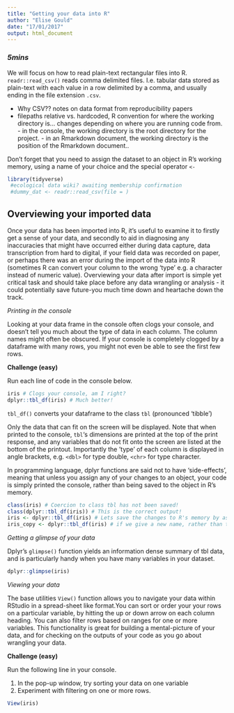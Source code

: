 ```yaml
---
title: "Getting your data into R"
author: "Elise Gould"
date: "17/01/2017"
output: html_document
---
```

### *5mins*

We will focus on how to read plain-text rectangular files into R.
`readr::read_csv()` reads comma delimited files. I.e. tabular data stored as plain-text with each value in a row delimited by a comma, and usually ending in the file extension `.csv`.

- Why CSV?? notes on data format from reproducibility papers
- filepaths relative vs. hardcoded, R convention for where the working directory is... changes depending on where you are running code from.
        - in the console, the working directory is the root directory for the project.
        - in an Rmarkdown document, the working directory is the position of the Rmarkdown document..

Don't forget that you need to assign the dataset to an object in R's working memory, using a name of your choice and the special operator `<-`

```r
library(tidyverse) 
 #ecological data wiki? awaiting membership confirmation
 #dummy_dat <- readr::read_csv(file = ) 

```

## Overviewing your imported data

Once your data has been imported into R, it's useful to examine it to firstly get a sense of your data, and secondly to aid in diagnosing any inaccuracies that might have occurred either during data capture, data transcription from hard to digital, if your field data was recorded on paper, or perhaps there was an error during the import of the data into R (sometimes R can convert your column to the wrong 'type' e.g. a character instead of numeric value). Overviewing your data after import is simple yet critical task and should take place before any data wrangling or analysis - it could potentially save future-you much time down and heartache down the track.

*Printing in the console*

Looking at your data frame in the console often clogs your console, and doesn't tell you much about the type of data in each column. The column names might often be obscured. If your console is completely clogged by a dataframe with many rows, you might not even be able to see the first few rows.

**Challenge (easy)**

Run each line of code in the console below.

```r
iris # Clogs your console, am I right?
dplyr::tbl_df(iris) # Much better!
```

`tbl_df()` converts your dataframe to the class `tbl` (pronounced 'tibble')

Only the data that can fit on the screen will be displayed. Note that when printed to the console, `tbl`'s dimensions are printed at the top of the print response, and any variables that do not fit onto the screen are listed at the bottom of the printout. Importantly the 'type' of each column is displayed in angle brackets, e.g. `<dbl>` for type double, `<chr>` for type character.

In programming language, dplyr functions are said not to have 'side-effects', meaning that unless you assign any of your changes to an object, your code is simply printed the console, rather than being saved to the object in R's memory.


```r
class(iris) # Coercion to class tbl has not been saved!
class(dplyr::tbl_df(iris)) # This is the correct output!
iris <- dplyr::tbl_df(iris) # Lets save the changes to R's memory by assigning it to the existing object 'iris'
iris_copy <- dplyr::tbl_df(iris) # if we give a new name, rather than the name of the existing object, this saves the output from our commands to a new object, here its called 'iris_copy'
```

*Getting a glimpse of your data*

Dplyr's `glimpse()` function yields an information dense summary of tbl data, and is particularly handy when you have many variables in your dataset.

```r
dplyr::glimpse(iris)
```

*Viewing your data*

The base utilities `View()` function allows you to navigate your data within RStudio in a spread-sheet like format.You can sort or order your your rows on a particular variable, by hitting the up or down arrow on each column heading. You can also filter rows based on ranges for one or more variables. This functionality is great for building a mental-picture of your data, and for checking on the outputs of your code as you go about wrangling your data. 

**Challenge (easy)**

Run the following line in your console. 

1. In the pop-up window, try sorting your data on one variable
2. Experiment with filtering on one or more rows.

```r
View(iris)
```
